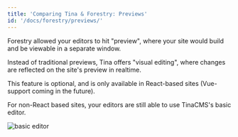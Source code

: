 ```yaml
---
title: 'Comparing Tina & Forestry: Previews'
id: '/docs/forestry/previews/'
---
```


Forestry allowed your editors to hit "preview", where your site would build and be viewable in a separate window.

Instead of traditional previews, Tina offers "visual editing", where changes are reflected on the site's preview in realtime.

<WebmEmbed embedSrc="/img/docs/introduction/homepage-demo-2.webm"/>

This feature is optional, and is only available in React-based sites (Vue-support coming in the future).

For non-React based sites, your editors are still able to use TinaCMS's basic editor.

![basic editor](/img/docs/basic-editor.png)
